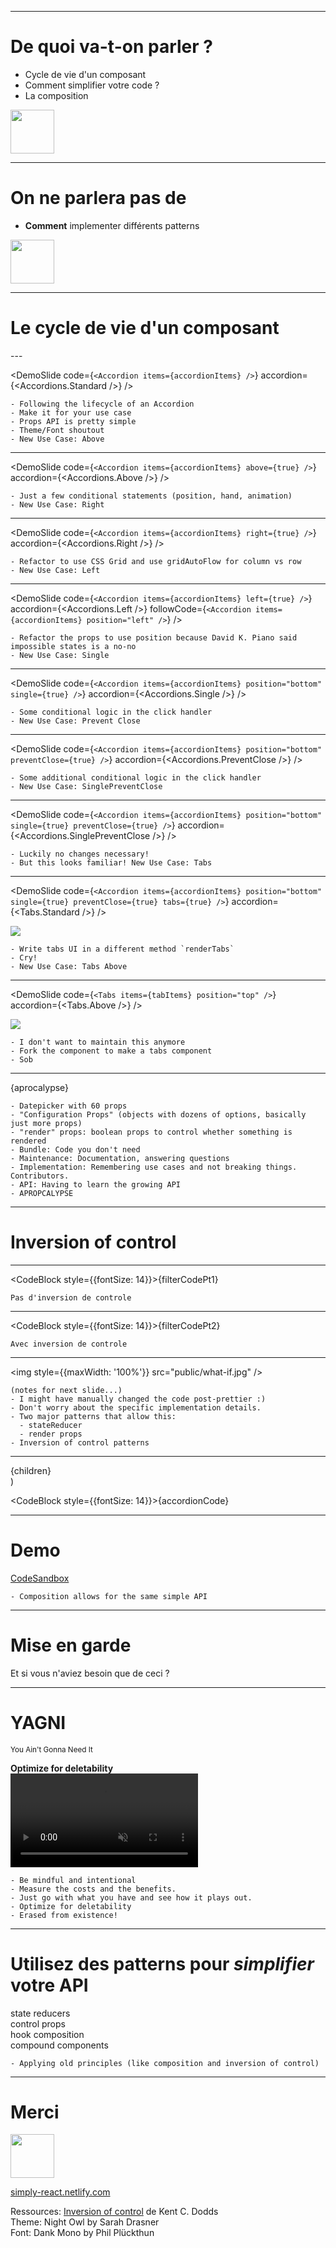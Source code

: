 


<FirstSlide
  title="️Craft ton JS"
  subtitle="Rendez vos composants flexible"
/>

---

# De quoi va-t-on parler ?

- Cycle de vie d'un composant
- Comment simplifier votre code ?
- La composition

<img width="70px" height="70px" src="public/standard/smile.png" />

---

# On ne parlera pas de

<div style={{fontSize: 40, textAlign: 'left'}}>
  <ul>
    <li>
      <strong>Comment</strong> implementer différents patterns
    </li>
  </ul>
</div>

<img width="70px" height="70px" src="public/sweat-smile.png" />

---

# Le cycle de vie d'un composant

<div>
    <div
        style={{
            fontSize: '0.8em',
            position: 'absolute',
            bottom: 50,
            left: 0,
            width: '100vw',
            textAlign: 'center',
            borderRadius: 6,
            padding: 4,
            backgroundColor: 'rgba(1,22,39, 0.6)',
        }}
    >
    </div>
</div>
---


<DemoSlide
  code={`<Accordion items={accordionItems} />`}
  accordion={<Accordions.Standard />}
/>

```notes
- Following the lifecycle of an Accordion
- Make it for your use case
- Props API is pretty simple
- Theme/Font shoutout
- New Use Case: Above
```

---


<DemoSlide
  code={`<Accordion items={accordionItems} above={true} />`}
  accordion={<Accordions.Above />}
/>

```notes
- Just a few conditional statements (position, hand, animation)
- New Use Case: Right
```

---


<DemoSlide
  code={`<Accordion items={accordionItems} right={true} />`}
  accordion={<Accordions.Right />}
/>

```notes
- Refactor to use CSS Grid and use gridAutoFlow for column vs row
- New Use Case: Left
```

---


<DemoSlide
  code={`<Accordion items={accordionItems} left={true} />`}
  accordion={<Accordions.Left />}
  followCode={`<Accordion items={accordionItems} position="left" />`}
/>

```notes
- Refactor the props to use position because David K. Piano said impossible states is a no-no
- New Use Case: Single
```

---


<DemoSlide
  code={`
<Accordion
  items={accordionItems}
  position="bottom"
  single={true}
/>
  `}
  accordion={<Accordions.Single />}
/>

```notes
- Some conditional logic in the click handler
- New Use Case: Prevent Close
```

---


<DemoSlide
  code={`
<Accordion
  items={accordionItems}
  position="bottom"
  preventClose={true}
/>
  `}
  accordion={<Accordions.PreventClose />}
/>

```notes
- Some additional conditional logic in the click handler
- New Use Case: SinglePreventClose
```

---


<DemoSlide
  code={`
<Accordion
  items={accordionItems}
  position="bottom"
  single={true}
  preventClose={true}
/>
  `}
  accordion={<Accordions.SinglePreventClose />}
/>

```notes
- Luckily no changes necessary!
- But this looks familiar! New Use Case: Tabs
```

---


<DemoSlide
  code={`
<Accordion
  items={accordionItems}
  position="bottom"
  single={true}
  preventClose={true}
  tabs={true}
/>
  `}
  accordion={<Tabs.Standard />}
/>

<Appear>
  <div />
  <img src="public/cry.png" />
</Appear>

```notes
- Write tabs UI in a different method `renderTabs`
- Cry!
- New Use Case: Tabs Above
```

---


<DemoSlide
  code={`<Tabs items={tabItems} position="top" />`}
  accordion={<Tabs.Above />}
/>

<Appear>
  <div />
  <img src="public/sob.png" />
</Appear>

```notes
- I don't want to maintain this anymore
- Fork the component to make a tabs component
- Sob
```

---

<CodeBlock>{aprocalypse}</CodeBlock>

<Sobbing />

```notes
- Datepicker with 60 props
- "Configuration Props" (objects with dozens of options, basically just more props)
- "render" props: boolean props to control whether something is rendered
- Bundle: Code you don't need
- Maintenance: Documentation, answering questions
- Implementation: Remembering use cases and not breaking things. Contributors.
- API: Having to learn the growing API
- APROPCALYPSE
```

---

# Inversion of control

<div>
    <div
        style={{
            fontSize: '0.8em',
            position: 'absolute',
            bottom: 50,
            left: 0,
            width: '100vw',
            textAlign: 'center',
            borderRadius: 6,
            padding: 4,
            backgroundColor: 'rgba(1,22,39, 0.6)',
        }}
    >
    </div>
</div>

---

<CodeBlock style={{fontSize: 14}}>{filterCodePt1}</CodeBlock>

```notes
Pas d'inversion de controle
```
---

<CodeBlock style={{fontSize: 14}}>{filterCodePt2}</CodeBlock>

```notes
Avec inversion de controle
```
---

<img style={{maxWidth: '100%'}} src="public/what-if.jpg" />

```notes
(notes for next slide...)
- I might have manually changed the code post-prettier :)
- Don't worry about the specific implementation details.
- Two major patterns that allow this:
  - stateReducer
  - render props
- Inversion of control patterns
```

---

  <div style={{overflow: 'scroll'}}>{children}</div>
)

<CodeBlock style={{fontSize: 14}}>{accordionCode}</CodeBlock>

<!--
  cannot have notes on this slide for some reason...
  There's an infinite loop in React code and a warning
  in the console about history...
-->

---

# Demo

[CodeSandbox](https://codesandbox.io/s/craft-ton-js-inversion-of-control-7v91d)

```notes
- Composition allows for the same simple API
```
---

# Mise en garde

Et si vous n'aviez besoin que de ceci ?

<div
  style={{
    position: 'relative',
    height: 400,
    width: 400,
    margin: 'auto',
  }}
>
  <div style={{position: 'absolute'}}>
    <Accordions.Standard />
  </div>
</div>

---

# YAGNI

<small>You Ain't Gonna Need It</small>
<Appear>
  <div>
    <strong style={{fontSize: '2em'}}>Optimize for deletability</strong>
  </div>
  <div>
    <video
      style={{display: 'block', maxWidth: '100%', margin: 'auto'}}
      autoPlay
      playsInline
      loop
      muted
      src="public/erased-from-existence.mp4"
    />
  </div>
</Appear>

```notes
- Be mindful and intentional
- Measure the costs and the benefits.
- Just go with what you have and see how it plays out.
- Optimize for deletability
- Erased from existence!
```

---

# Utilisez des patterns pour _simplifier_ votre API

<Appear>
  <div>
    <RandomlyPlaced
      style={{
        transform: 'rotate(20deg)',
        top: '20%',
        left: '10%',
      }}
    >
      state reducers
    </RandomlyPlaced>
  </div>
  <div>
    <RandomlyPlaced
      style={{
        transform: 'rotate(30deg)',
        bottom: '10%',
        left: '10%',
      }}
    >
      control props
    </RandomlyPlaced>
  </div>
  <div>
    <RandomlyPlaced
      style={{
        transform: 'rotate(10deg)',
        bottom: '70%',
        right: '10%',
      }}
    >
      hook composition
    </RandomlyPlaced>
  </div>
  <div>
    <RandomlyPlaced
      style={{
        transform: 'rotate(-10deg)',
        bottom: '10%',
        right: '30%',
      }}
    >
      compound components
    </RandomlyPlaced>
  </div>
</Appear>

```notes
- Applying old principles (like composition and inversion of control)
```

---

# Merci

<img width="70px" height="70px" src="public/standard/wave.png" />

[simply-react.netlify.com](https://simply-react.netlify.com)

<div style={{
    fontSize: '1rem',
}}>
    <div>Ressources: <a href="https://kentcdodds.com/blog/inversion-of-control">Inversion of control</a> de Kent C. Dodds</div>
    <div>Theme: Night Owl by Sarah Drasner</div>
    <div>Font: Dank Mono by Phil Plückthun</div>
</div>
